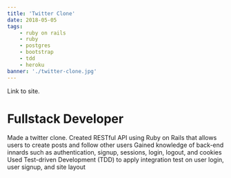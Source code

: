 ```yaml
---
title: 'Twitter Clone'
date: 2018-05-05
tags:
    - ruby on rails
    - ruby
    - postgres
    - bootstrap
    - tdd
    - heroku
banner: './twitter-clone.jpg'
---
```



<Link to="https://lestgabo.github.io/learn_enough_html/tags.html" target="_blank" rel="noopener noreferrer">
    Link to site.
</Link>

<h1>Fullstack Developer</h1>

Made a twitter clone.
Created RESTful API using Ruby on Rails that allows users to create posts and follow other users
Gained knowledge of back-end innards such as authentication, signup, sessions, login, logout, and cookies
Used Test-driven Development (TDD) to apply integration test on user login, user signup, and site layout
